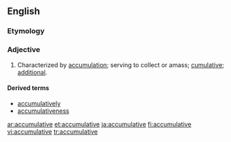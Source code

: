 ==English==

===Etymology===
{{suffix|accumulate|ive}}

===Adjective===
{{en-adj}}

# Characterized by [[accumulation]]; serving to collect or amass; [[cumulative]]; [[additional]].

====Derived terms====
* [[accumulatively]]
* [[accumulativeness]]

[[ar:accumulative]]
[[et:accumulative]]
[[ja:accumulative]]
[[fi:accumulative]]
[[vi:accumulative]]
[[tr:accumulative]]